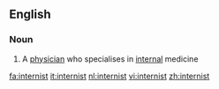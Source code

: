 ==English==

===Noun===
{{en-noun}}

#{{medicine}} A [[physician]] who specialises in [[internal]] medicine

[[fa:internist]]
[[it:internist]]
[[nl:internist]]
[[vi:internist]]
[[zh:internist]]